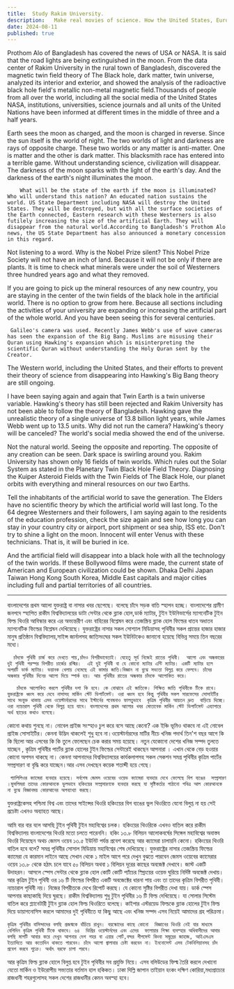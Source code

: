 ```yaml
---
title:  Study Rakim University.
description:   Make real movies of science. How the United States, Europe along with all their ranking universities, and other artificial territories will be erased from the earth through The Black hole
date: 2024-08-11
published: true
---
```


Prothom Alo of Bangladesh has covered the news of USA or NASA. It is said that the road lights are being extinguished in the moon. From the data center of Rakim University in the rural town of Bangladesh,  discovered the magnetic twin field theory of The Black hole, dark matter, twin universe, analyzed its interior and exterior, and showed the analysis of the radioactive black hole field's metallic non-metal magnetic field.Thousands of people from all over the world, including all the social media of the United States NASA, institutions, universities, science journals and all units of the United Nations have been informed at different times in the middle of three and a half years.

Earth sees the moon as charged, and the moon is charged in reverse. Since the sun itself is the world of night.  The two worlds of light and darkness are rays of opposite charge.  These two worlds or any matter is anti-matter. One is matter and the other is dark matter. This blacksmith race has entered into a terrible game. Without understanding science, civilization will disappear. The darkness of the moon sparks with the light of the earth's day. And the darkness of the earth's night illuminates the moon.

        What will be the state of the earth if the moon is illuminated? Who will understand this nation? An educated nation sustains the world. US State Department including NASA will destroy the United States. They will be destroyed, but with all the surface societies of the Earth connected, Eastern research with these Westerners is also futilely increasing the size of the artificial Earth. They will disappear from the natural world.According to Bangladesh's Prothom Alo news, the US State Department has also announced a monetary concession in this regard. 
Not listening to a word. Why is the Nobel Prize silent? This Nobel Prize Society will not have an inch of land. Because it will not be only if there are plants. It is time to check what minerals were under the soil of Westerners three hundred years ago and what they removed.

If you are going to pick up the mineral resources of any new country, you are staying in the center of the twin fields of the black hole in the artificial world. There is no option to grow from here. Because all sections including the activities of your university are expanding or increasing the artificial part of the whole world. And you have been seeing this for several centuries.

     Galileo's camera was used. Recently James Webb's use of wave cameras has seen the expansion of the Big Bang. Muslims are misusing their Quran using Hawking's expansion which is misinterpreting the scientific Quran without understanding the Holy Quran sent by the Creator.
The Western world, including the United States, and their efforts to prevent their theory of science from disappearing into Hawking's Big Bang theory are still ongoing.

I have been saying again and again that Twin Earth is a twin universe variable. Hawking's theory has still been rejected and Rakim University has not been able to follow the theory of Bangladesh. Hawking gave the unrealistic theory of a single universe of 13.8 billion light years, while James Webb went up to 13.5 units. Why did not run the camera?  Hawking's theory will be canceled? The world's social media showed the end of the universe.

Not the natural world. Seeing the opposite and reporting.  The opposite of any creation can be seen. Dark space is swirling around you. 
  Rakim University has shown only 16 fields of twin worlds. Which rules out the Solar System as stated in the Planetary Twin Black Hole Field Theory. Diagnosing the Kuiper Asteroid  Fields with the Twin Fields of The Black Hole, our planet orbits with everything and mineral resources on our two Earths.

Tell the inhabitants of the artificial world to save the generation. The Elders have no scientific theory by which the artificial world will last long. To the 64 degree Westerners and their followers, I am saying again to the residents of the education profession, check the size again and see how long you can stay in your country city or airport, port shipment or sea ship, ISS etc. Don't try to shine a light on the moon. Innocent will enter Venus with these technicians. That is, it will be buried in ice.

And the artificial field will disappear into a black hole with all the technology of the twin worlds. If these Bollywood films were made, the current state of American and European civilization could be shown. Dhaka Delhi Japan Taiwan Hong Kong South Korea, Middle East capitals and major cities including full and partial territories of all countries.

---

 বাংলাদেশের প্রথম আলো যুক্তরাষ্ট্র বা নাসার খবর ছেপেছে। বলেছে চাঁদে সড়ক বাতি স্হাপন হচ্ছে। বাংলাদেশের গ্রামীণ জনপদে স্হাপিত রাকীম বিশ্ববিদ্যালয়ের ডাটা সেন্টার থেকে ব্ল‍্যাক হোল,ডার্ক ম‍্যাটার, টুইন ইউনিভার্সের ম‍্যাগনেটিক টুইন ফিল্ড থিওরি আবিস্কার করে এর অভ‍্যন্তরীণ এবং বাহিরের বিশ্লেষন করে তেজস্ক্রিয় ব্ল‍্যাক হোল ফিল্ডের ধাতব অধাতব ম‍্যাগনেটিক ফিল্ডের বিশ্লেষন দেখিয়েছে।
  যুক্তরাষ্ট্রের নাসার সকল সোশ‍্যাল মিডিয়াসহ পৃথিবীর সকল প্রান্তের হাজার হাজার মানুষ প্রতিষ্ঠান বিশ্ববিদ্যালয়,সাইন্স জার্নালসহ জাতিসংঘের সকল ইউনিটকেও  জানানো হয়েছে বিভিন্ন সময়ে তিন বছরের মধ‍্যে।

      চাঁদকে পৃথিবী চার্জ করে দেখতে পায়,চাঁদও বিপরীভাবেতাই। যেহেতু সূর্য নিজেই রাতের পৃথিবী।  আলো এবং অন্ধকারের দুই পৃথিবী পরস্পর বিপরীত চার্জের রশ্মির।  এই দুই পৃথিবী বা যে কোনো ম‍্যাটার এন্টি ম‍্যাটার। একটি ম‍্যাটার হলে অপরটি ডার্ক ম‍্যাটার। ভয়ানক খেলায় নেমেছে এই কামার জাতি।বিজ্ঞান না বুঝে সভ‍্যতা বিলুপ্ত করে ফেলবে। চাঁদের অন্ধকার পৃথিবীর দিনের আলো দিয়ে স্পার্ক হয়। আর পৃথিবীর রাতের অন্ধকার চাঁদকে আলোকিত করে।

       চাঁদকে আলোকিত করলে পৃথিবীর দশা কি হবে। কে বোঝাবে এই জাতিকে। শিক্ষিত জাতি পৃথিবীকে টিকে রাখে। যুক্তরাষ্ট্রকে ধ্বংস করে দেবে নাসাসহ মার্কিন স্টেট ডিপার্টমেন্ট। ওরা ধ্বংস হবে কিন্তু পৃথিবীর সকল সারফেসের সোসাইটির সাথে সংযুক্ত থাকায় এসব ওয়েস্টার্নারদের সাথে ইস্টার্নের গবেষনাও ফালতুভাবে  কৃত্রিম পৃথিবীর আয়তন দ্রুত  বাড়িয়ে দিচ্ছে। ওরা ন‍্যাচারাল পৃথিবী থেকে বিলুপ্ত হয়ে যাবে। বাংলাদেশের প্রথম আলোর খবর মোতাবেক মার্কিন স্টেট ডিপার্টমেন্ট এব‍্যাপারে অর্থ ছাড়ের কথাও বলেছে। 
কোনো কথায় শুনছে না। নোবেল প্রাইজ সংস্হাও চুপ করে বসে আছে কেনো? এক ইঞ্চি ভূমিও থাকবে না এই নোবেল প্রাইজ সোসাইটির। কেননা উদ্ভিদ থাকলেই শুধু হবে না।ওয়েস্টার্নারদের মাটির নীচে খনিজ পদার্থ তিন'শ বছর আগে কি কি ছিলো আর এসবের কি কি  তুলে ফেলেছেন চেক করার সময় হয়েছে।
নতুন যেকোনো দেশের খনিজ সম্পদ তুলতে যাচ্ছেন , কৃত্রিম পৃথিবীর পার্টের ব্ল‍্যাক হোলের টুইন ফিল্ডের সেন্টারেই থাকছেন আপনারা । এখান থেকে বেড় হওয়ার কোনো অপসন থাকছে না। কেননা আপনাদের বিশ্ববিদ্যালয়ের কার্যকলাপসহ সকল সেকশন সমগ্র পৃথিবীর কৃত্রিম পার্টের সম্প্রসারণ বা বৃদ্ধি করে যাচ্ছেন।আর এসব দেখছেন কয়েক শতাব্দী হয়ে গেছে।

     গ‍্যালিলিওর ক‍্যামেরা ব‍্যবহার হয়েছে। সর্বশেষ জেমস ওয়েবের ওয়েভ ক‍্যামেরা ব‍্যবহার দেখে ফেলেছে বিগ ব‍্যঙের  সম্প্রসারণ ।মুসলিমরা তাদের কোরআনকে ভুলভাবে হকিংয়ের সম্প্রসারণকে ব‍্যবহার করছে যা সৃষ্টিকর্তার পাঠানো পবিত্র আল কোরআনকে না বুঝে বিজ্ঞানময় কোরআনের অপব‍্যাখ‍্যা করছে।
যুক্তরাষ্ট্রকেসহ পশ্চিমা বিশ্ব এবং তাদের সাইন্সের থিওরি হকিংয়ের বিগ ব‍্যঙের ভুল থিওরিতে যেনো বিলুপ্ত না হয় সেই প্রচেষ্টা এখনও অব‍্যাহত আছে।

আমি বার বার বলে আসছি টুইন পৃথিবী টুইন মহাবিশ্বের চলক। হকিংয়ের থিওরিকে এখনও বাতিল করে রাকীম বিশ্ববিদ্যালয় বাংলাদেশের থিওরি মতো চলতে পারেননি। হকিং ১৩.৮ বিলিয়ন আলোকবর্ষের সিঙ্গেল মহাবিশ্বের অবাস্তব থিওরি দিয়েছেন অথচ জেমস ওয়েব ১৩.৫ ইউনিট পর্যন্ত প্রবেশ করেছে আর ক‍্যামেরা চালায়নি কেনো।  হকিংয়ের থিওরি বাতিল হবে বলে? সমগ্র পৃথিবীর সোসাল মিডিয়ায় মহাবিশ্বের শেষ দেখিয়েছে। যুক্তরাষ্ট্রের নাসার তেজস্ক্রিয় ফিল্ডের ক‍্যামেরা যে কারমান লাইনে আছে সেখান থেকে ১ মাইল আগে পরে দেখুন বুঝতে পারবেন জেমস ওয়েবের ক‍্যামেরার ওয়েব ১৩.৮ থেকে হঠাৎ চলে যাবে ৫০ বিলিয়ন অথবা ১ বিলিয়ন দূরের কাছের অবজেক্ট দেখাবে। জাস্ট একটি উদাহরন। আসলে স্পেস সেন্টার থেকে ব্ল‍্যাক হোল কোটি কোটি প‍্যাঁচের স্প্রিংয়ের ওয়েভ ঘুরিয়ে নির্দিষ্ট অবজেক্ট দেখায়। আর কৃত্রিম টুইন পৃথিবী ওর ১৬ টি ফিল্ডের বিপরীত একটি অবজেক্টের ধারনা পায় এবং তা তাদের কৃত্রিম বিপরীত পৃথিবী। ন‍্যাচারাল পৃথিবী নয়। নিজের বিপরীতকে দেখে রিপোর্ট করছে।  যে কোনো সৃষ্টির বিপরীত দেখা যায়। ডার্ক স্পেস আপনার কাছাকাছি দিয়ে ঘুরছে। 
  রাকীম বিশ্ববিদ্যালয় শুধু টুইন পৃথিবীর ১৬ টি ফিল্ড দেখিয়েছে। যা সোলার সিস্টেম বাতিল করে প্ল‍্যানেটারী টুইন ব্ল‍্যাক হোল ফিল্ড থিওরিতে বলেছে। কাইপার এস্টরয়েড ফিল্ডকে ব্ল‍্যাক হোলের টুইন ফিল্ড দিয়ে ডায়াগনোসিস করলে আমাদের  দুই পৃথিবীতে যা কিছু আছে এবং খনিজ সম্পদ এসব নিয়েই আমাদের গ্রহ পরিক্রমা।

    কৃত্রিম পৃথিবীর বাসিন্দাদের বলছি প্রজন্মকে বাঁচিয়ে রাখুন। বয়স্কোদের কাছে কোনো  বিজ্ঞানের থিওরি নেই যার মাধ‍্যমে বেশিদিন কৃত্রিম পৃথিবী টিকে থাকবে। ৬৪  ডিগ্রির ওয়েস্টার্নদের এবং এদের  ফলোয়ার শিক্ষা ব‍্যবস্হার অধিবাসীদের আবার বলছি মাপটি আবার করে দেখুন আপনার দেশ শহর বা এয়ার পোর্ট,বন্দর শীপমেন্ট কিংবা সমুদ্রের জাহাজ, আইএসএস ইত‍্যাদিতে আর কতোদিন থাকতে পারবেন। চাঁদে আলো জ্বালাবার চেষ্টা করবেন না। ইননোসেন্ট এসব টেকনিশিয়ানসহ চাঁদ প্রবেশ করবে শুক্রে। অর্থাৎ বরফে চাপা পরবে।
আর কৃত্রিম ফিল্ড ব্ল‍্যাক হোলে বিলুপ্ত হ‍বে টুইন পৃথিবীর সব প্রযুক্তি নিয়ে। এসব বলিউডের ফিল্ম তৈরি করলে দেখানো যেতো মার্কিন ও ইউরোপীয় সভ‍্যতার বর্তমান হাল হকিকত। ঢাকা  দিল্লি জাপান তাইয়ান হংকং দক্ষিণ কোরিয়া,মধ‍্যপ্রাচ‍্যের রাজধানী শহরগুলোসহ সকল দেশের রাজধানীর কেমন অবস্হা হবে।  